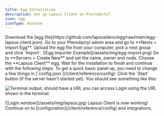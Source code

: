 ```yaml
---
title: Egg Installation
description: Set up Lapsus Client on Pterodactyl
icon: egg
iconType: duotone
---
```



<Steps titleSize="h3">
<Step title="Download the egg">
Download the <Tooltip tip="Right click me and choose Save Link As...">[egg file](https://github.com/lapsusdevs/egg/raw/main/egg-lapsus-client.json)</Tooltip>.
</Step>
<Step title="Import the egg">
    Go to your Pterodactyl admin area and go to **Nests > Import Egg**. Upload the egg file from your computer, pick a nest group and click `Import`.
    ![Egg Importer Example](/assets/img/egg-import.png)
</Step>
<Step title="Create a server">
Go to **Servers > Create New** and set the name, owner and node. Choose the **Lapsus Client** egg. Wait for the installation to finish and continue with the following steps.
</Step>
<Step title="Edit essential settings">
  To get a quick basic panel up, you need to change a few things in [`config.json`](/client/reference/config):
<commonSettings />
</Step>
<Step title="Start the client">
Click the `Start` button (if the server hasn't started yet). You should see something like this:

![Terminal output, should have a URL you can access](/assets/img/terminal.png)
  Login using the URL shown in the terminal:
  <Frame>
  ![Login window](/assets/img/lapsus.jpg)
  </Frame>
</Step>
</Steps>
<Check>Lapsus Client is now working! Continue on to [configuration](/client/reference/config) and integrations.</Check>
